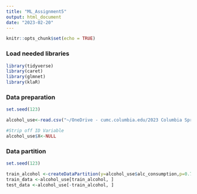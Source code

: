 ```yaml
---
title: "ML_Assignment5"
output: html_document
date: "2023-02-20"
---
```


```r
knitr::opts_chunk$set(echo = TRUE)
```

### Load needed libraries
```r
library(tidyverse) 
library(caret)
library(glmnet)
library(klaR)
```

### Data preparation
```r
set.seed(123)

alcohol_use<-read.csv("~/OneDrive - cumc.columbia.edu/2023 Columbia Spring/Machine Learning for Epi/ML_Learning_Module5/alcohol_use.csv")

#Strip off ID Variable
alcohol_use$X<-NULL

```

### Data partition
```r
set.seed(123)

train_alcohol <-createDataPartition(y=alcohol_use$alc_consumption,p=0.7,list=FALSE)
train_data <-alcohol_use[train_alcohol, ]
test_data <-alcohol_use[-train_alcohol, ]

```

